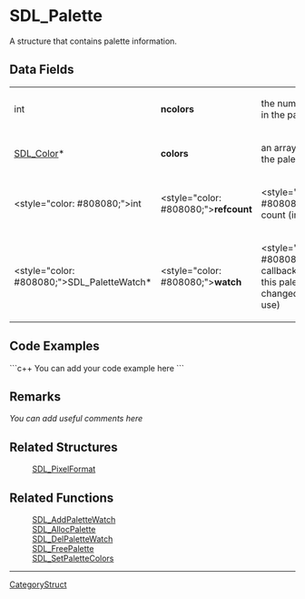 <!-- pragma section-numbers off -->
<!-- pragma disable-camelcase -->

= SDL_Palette =
A structure that contains palette information.


== Data Fields ==
{|
|int
|'''ncolors'''
|the number of colors in the palette
|-
|[[SDL_Color]]*
|'''colors'''
|an array of colors in the palette
|-
|<style="color: #808080;">int
|<style="color: #808080;">'''refcount'''
|<style="color: #808080;">reference count (internal use)
|-
|<style="color: #808080;">SDL_Palette<code></code>Watch*
|<style="color: #808080;">'''watch'''
|<style="color: #808080;">a list of callbacks called when this palette has changed (internal use)
|}

== Code Examples ==
```c++
You can add your code example here
```

== Remarks ==
''You can add useful comments here''

== Related Structures ==
:[[SDL_PixelFormat]]

== Related Functions ==
:[[SDL_AddPaletteWatch]]
:[[SDL_AllocPalette]]
:[[SDL_DelPaletteWatch]]
:[[SDL_FreePalette]]
:[[SDL_SetPaletteColors]]

----
[[CategoryStruct]]

